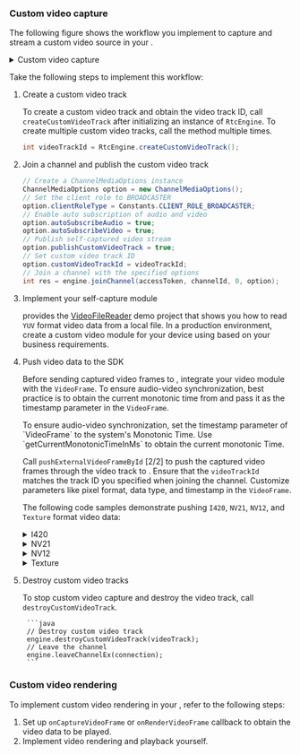 <PlatformWrapper platform="android">

### Custom video capture

The following figure shows the workflow you implement to capture and stream a custom video source in your <Vpl k="CLIENT"/>.

<details>
<summary>Custom video capture</summary>

![API call sequence](/images/video-sdk/custom-video-capture.svg)
</details>

Take the following steps to implement this workflow:

1. Create a custom video track

    To create a custom video track and obtain the video track ID, call `createCustomVideoTrack` after initializing an instance of `RtcEngine`. To create multiple custom video tracks, call the method multiple times.

    ```java
    int videoTrackId = RtcEngine.createCustomVideoTrack();
    ```

1. Join a channel and publish the custom video track
   
    ```java
    // Create a ChannelMediaOptions instance
    ChannelMediaOptions option = new ChannelMediaOptions();
    // Set the client role to BROADCASTER
    option.clientRoleType = Constants.CLIENT_ROLE_BROADCASTER;
    // Enable auto subscription of audio and video
    option.autoSubscribeAudio = true;
    option.autoSubscribeVideo = true;
    // Publish self-captured video stream
    option.publishCustomVideoTrack = true;
    // Set custom video track ID
    option.customVideoTrackId = videoTrackId;
    // Join a channel with the specified options
    int res = engine.joinChannel(accessToken, channelId, 0, option);
    ```

1. Implement your self-capture module

    <Vg k= "COMPANY"/> provides the [VideoFileReader](https://github.com/AgoraIO/API-Examples/blob/main/Android/APIExample/app/src/main/java/io/agora/api/example/utils/VideoFileReader.java) demo project that shows you how to read `YUV` format video data from a local file. In a production environment, create a custom video module for your device using <Vg k= "VSDK"/> based on your business requirements.

1. Push video data to the SDK 

    Before sending captured video frames to <Vg k= "VSDK"/>, integrate your video module with the `VideoFrame`. To ensure audio-video synchronization, best practice is to obtain the current monotonic time from <Vg k= "VSDK"/> and pass it as the timestamp parameter in the `VideoFrame`.

    <Admonition type="info" title="Information">
    To ensure audio-video synchronization, set the timestamp parameter of `VideoFrame` to the system's Monotonic Time. Use `getCurrentMonotonicTimeInMs` to obtain the current monotonic Time.
    </Admonition>

    Call `pushExternalVideoFrameById` [2/2] to push the captured video frames through the video track to <Vg k= "VSDK"/>. Ensure that the `videoTrackId` matches the track ID you specified when joining the channel. Customize parameters like pixel format, data type, and timestamp in the `VideoFrame`.

    The following code samples demonstrate pushing `I420`, `NV21`, `NV12`, and `Texture` format video data:
    
    <details>
        <summary>I420</summary>
    
        ```java
        private void pushVideoFrameByI420(int trackId, byte[] yuv, int width, int height) {
            // Create an i420Buffer object and store the original YUV data in the buffer
            JavaI420Buffer i420Buffer = JavaI420Buffer.allocate(width, height);
            i420Buffer.getDataY().put(yuv, 0, i420Buffer.getDataY().limit());
            i420Buffer.getDataU().put(yuv, i420Buffer.getDataY().limit(), i420Buffer.getDataU().limit());
            i420Buffer.getDataV().put(yuv, i420Buffer.getDataY().limit() + i420Buffer.getDataU().limit(), i420Buffer.getDataV().limit());
            // Get the current monotonic time from the SDK
            long currentMonotonicTimeInMs = engine.getCurrentMonotonicTimeInMs();
            // Create a VideoFrame object, passing the I420 video frame to be pushed and the monotonic time of the video frame (in nanoseconds)
            VideoFrame videoFrame = new VideoFrame(i420Buffer, 0, currentMonotonicTimeInMs * 1000000);

            // Push the video frame to the SDK through the video track
            int ret = engine.pushExternalVideoFrameById(videoFrame, trackId);
            // Release the memory resources occupied by the i420Buffer object
            i420Buffer.release();

            if (ret != Constants.ERR_OK) {
                Log.w(TAG, "pushExternalVideoFrame error");
            }
        }
        ```
    </details>
    
    <details>
        <summary>NV21</summary>

        ```java
        private void pushVideoFrameByNV21(int trackId, byte[] nv21, int width, height) {
            // Create a frameBuffer object and store the original YUV data in the NV21 format buffer
            VideoFrame.Buffer frameBuffer = new NV21Buffer(nv21, width, height, null);

            // Get the current monotonic time from the SDK
            long currentMonotonicTimeInMs = engine.getCurrentMonotonicTimeInMs();
            // Create a VideoFrame object, pass the NV21 video frame to be pushed and the monotonic time of the video frame (in nanoseconds)
            VideoFrame videoFrame = new VideoFrame(frameBuffer, 0, currentMonotonicTimeInMs * 1000000);

            // Push the video frame to the SDK through the video track
            int ret = engine.pushExternalVideoFrameById(videoFrame, trackId);

            if (ret != Constants.ERR_OK) {
                Log.w(TAG, "pushExternalVideoFrame error");
            }
        }
        ```
    </details>
    <details>
        <summary>NV12</summary>
    
        ```java
        private void pushVideoFrameByNV12(int trackId, ByteBuffer nv12, int width, int height) {
            // Create a frameBuffer object and store the original YUV data in the NV12 format buffer
            VideoFrame.Buffer frameBuffer = new NV12Buffer(width, height, width, height, nv12, null);

            // Get the current monotonic time from the SDK
            long currentMonotonicTimeInMs = engine.getCurrentMonotonicTimeInMs();
            // Create a VideoFrame object, pass the NV12 video frame to be pushed and the monotonic time of the video frame (in nanoseconds)
            VideoFrame videoFrame = new VideoFrame(frameBuffer, 0, currentMonotonicTimeInMs * 1000000);

            // Push the video frame to the SDK through the video track
            int ret = engine.pushExternalVideoFrameById(videoFrame, trackId);

            if (ret != Constants.ERR_OK) {
                Log.w(TAG, "pushExternalVideoFrame error");
            }
        }
        ```
    </details>
        <details>
        <summary>Texture</summary>
    
        ```java
        private void pushVideoFrameByTexture(int trackId, int textureId, VideoFrame.TextureBuffer.Type textureType, int width, int height) {
                // Create a frameBuffer object to store the texture format video frame
                VideoFrame.Buffer frameBuffer = new TextureBuffer(
                    EglBaseProvider.getCurrentEglContext(),
                    width,
                    height,
                    textureType,
                    textureId,
                    new Matrix(),
                    null,
                    null,
                    null
                );
            // Get the current monotonic time from the SDK
            long currentMonotonicTimeInMs = engine.getCurrentMonotonicTimeInMs();
            // Create a VideoFrame object, passing the texture video frame to be pushed and the monotonic time of the video frame (in nanoseconds)
            VideoFrame videoFrame = new VideoFrame(frameBuffer, 0, currentMonotonicTimeInMs * 1000000);

            // Push the video frame to the SDK through the video track
            int ret = engine.pushExternalVideoFrameById(videoFrame, trackId);

            if (ret != Constants.ERR_OK) {
                Log.w(TAG, "pushExternalVideoFrame error");
            }
        }
        ```

        <Admonition type="info" title="Information">
        If the captured custom video format is Texture and remote users experience flickering or distortion in the captured video, it is recommended to first duplicate the video data and then send both the original and duplicated video data back to the <Vg k="VSDK"/>. This helps eliminate anomalies during internal data encoding processes.
        </Admonition>
    </details>

    
5. Destroy custom video tracks

    To stop custom video capture and destroy the video track, call `destroyCustomVideoTrack`. 

        ```java
        // Destroy custom video track
        engine.destroyCustomVideoTrack(videoTrack);
        // Leave the channel
        engine.leaveChannelEx(connection);
        ```
### Custom video rendering

To implement custom video rendering in your <Vpl k="CLIENT" />, refer to the following steps:

1. Set up `onCaptureVideoFrame` or `onRenderVideoFrame` callback to obtain the video data to be played.
1. Implement video rendering and playback yourself.

</PlatformWrapper>